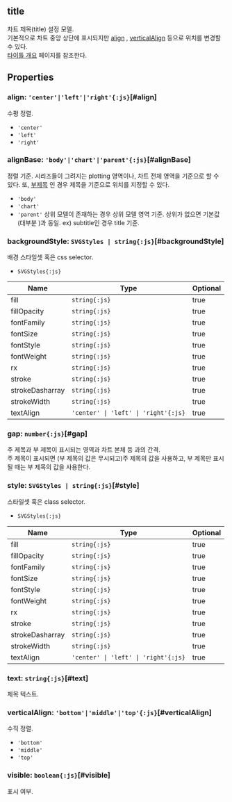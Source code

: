 ## **title**
차트 제목(title) 설정 모델.<br/>
기본적으로 차트 중앙 상단에 표시되지만 [align](#align) , [verticalAlign](#verticalalign) 등으로 위치를 변경할 수 있다.<br/> [타이틀 개요](/guide/title) 페이지를 참조한다.
## Properties

### align: `'center'|'left'|'right'{:js}`[#align]
수평 정렬.  
- `'center'` 
- `'left'` 
- `'right'` 

<DefaultValue value="'center'" contents=""></DefaultValue>
### alignBase: `'body'|'chart'|'parent'{:js}`[#alignBase]
정렬 기준.
시리즈들이 그려지는 plotting 영역이나,
차트 전체 영역을 기준으로 할 수 있다. 
또, [부제목](/config/config/subtitle) 인 경우 제목을 기준으로 위치를 지정할 수 있다.  
- `'body'` 
- `'chart'` 
- `'parent'` 상위 모델이 존재하는 경우 상위 모델 영역 기준.    상위가 없으면 기본값(대부분 <Content type="expression" value="'body'"></Content>)과 동일.  ex) subtitle인 경우 title 기준.

<DefaultValue value="'body'" contents=""></DefaultValue>
### backgroundStyle: `SVGStyles | string{:js}`[#backgroundStyle]
배경 스타일셋 혹은 css selector.  
- `SVGStyles{:js}` 

| Name | Type | Optional |  
| ----- | ----- | ----- |  
| fill | `string{:js}` | true |  
| fillOpacity | `string{:js}` | true |  
| fontFamily | `string{:js}` | true |  
| fontSize | `string{:js}` | true |  
| fontStyle | `string{:js}` | true |  
| fontWeight | `string{:js}` | true |  
| rx | `string{:js}` | true |  
| stroke | `string{:js}` | true |  
| strokeDasharray | `string{:js}` | true |  
| strokeWidth | `string{:js}` | true |  
| textAlign | `'center' \| 'left' \| 'right'{:js}` | true |<DefaultValue value="undefined" contents=""></DefaultValue>
### gap: `number{:js}`[#gap]
주 제목과 부 제목이 표시되는 영역과 차트 본체 등 과의 간격.<br/>
주 제목이 표시되면 (부 제목의 값은 무시되고)주 제목의 값을 사용하고,
부 제목만 표시될 때는 부 제목의 값을 사용한다.  
<DefaultValue value="10" contents=""></DefaultValue>
### style: `SVGStyles | string{:js}`[#style]
스타일셋 혹은 class selector.  
- `SVGStyles{:js}` 

| Name | Type | Optional |  
| ----- | ----- | ----- |  
| fill | `string{:js}` | true |  
| fillOpacity | `string{:js}` | true |  
| fontFamily | `string{:js}` | true |  
| fontSize | `string{:js}` | true |  
| fontStyle | `string{:js}` | true |  
| fontWeight | `string{:js}` | true |  
| rx | `string{:js}` | true |  
| stroke | `string{:js}` | true |  
| strokeDasharray | `string{:js}` | true |  
| strokeWidth | `string{:js}` | true |  
| textAlign | `'center' \| 'left' \| 'right'{:js}` | true |<DefaultValue value="undefined" contents=""></DefaultValue>
### text: `string{:js}`[#text]
제목 텍스트.  
<DefaultValue value="'Title'" contents=""></DefaultValue>
### verticalAlign: `'bottom'|'middle'|'top'{:js}`[#verticalAlign]
수직 정렬.  
- `'bottom'` 
- `'middle'` 
- `'top'` 

<DefaultValue value="'middle'" contents=""></DefaultValue>
### visible: `boolean{:js}`[#visible]
표시 여부.  
<DefaultValue value="true" contents=""></DefaultValue>